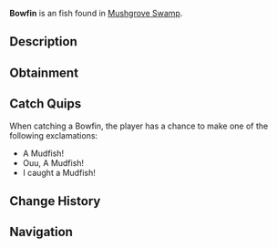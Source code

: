{{FishInfobox
|image          = Bowfin.png
|rarity         = Uncommon
|sea            = First Sea
|location       = [[Mushgrove Swamp]]
|sublocation    = 
|sources        = Fishing Rod
|radar_location = 
|xp             = 50
|weather        = Rain
|time           = Night
|season         = Spring, Summer
|bait           = Worm
|base_weight    = 6
|base_value     = 100
|weight_range   = 3
|base_chance    = 60
|base_resil     = 60
}}
'''Bowfin''' is an {{Rarity|Uncommon}} fish found in [[Mushgrove Swamp]].

== Description ==
{{Description|The Mudfish, also known as Bowfin, is a resilient, ancient fish species known for its ability to survive in harsh, low-oxygen environments like swamps and muddy waters. They can be found all over Mushgrove Swamp, especially lurking in dense vegetation and during the night.|Bestiary Entry}}

== Obtainment ==
{{Description|Caught in Mushgrove Swamp at night.|Bestiary Hint}}
{{Fish Availability|
Mushgrove Swamp
|top_rods      = 
Trident Rod\151798.77\98684.58;
Azure Of Lagoon\148108.68\95578.68;
Rapid Rod\147229.04\129871.74;
Free Spirit Rod\147093.56\98346.69;
Summit Rod\146728.9\100738.41;
Training Rod\133161.35\136064.15;
Flimsy Rod\97928.41\96925.51;
Resourceful Rod\135905.32\97664.65;
Ethereal Prism Rod\138952.15\157174.33;
Leviathan's Fang Rod\146293.84\151773.2;
No-Life Rod\145763.01\139146.22;
Seraphic Rod\137688.64\137688.64;
Kraken Rod\113690.01\133261.63;
Depthseeker Rod\145270.26\107406.07;
Avalanche Rod\142733.38\97654.52;
Verdant Shear Rod\142387.81\117255.7;
Blazebringer Rod\138117.62\110632.53;
Zeus Rod\137062.21\117197.51;
Volcanic Rod\133772.86\88944.69;
Challenger's Rod\131759.96\126081.4;
Rod Of The Forgotten Fang\125663.67\125663.67;
Rod Of The Depths\121545.39\114069.28;
Rod Of The Exalted One\111465.75\107178;
Steady Rod\70759.67\54339.86
|recommended   = Trident Rod
}}

== Catch Quips ==
When catching a Bowfin, the player has a chance to make one of the following exclamations:
* A Mudfish!
* Ouu, A Mudfish!
* I caught a Mudfish!

== Change History ==
{{Change History|{{subst:Current Version}}}}

== Navigation ==
{{Fish Navbox|Mushgrove Swamp}}
